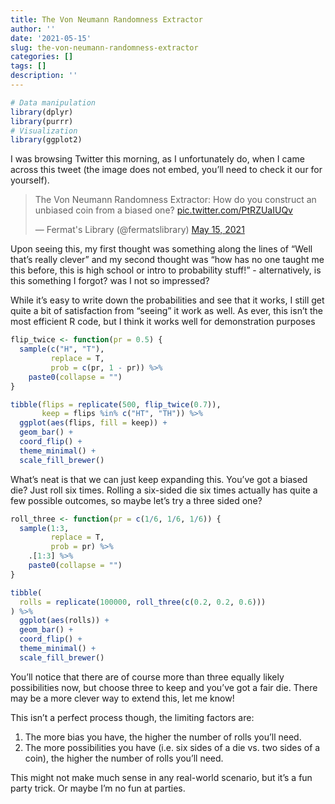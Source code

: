 ```yaml
---
title: The Von Neumann Randomness Extractor
author: ''
date: '2021-05-15'
slug: the-von-neumann-randomness-extractor
categories: []
tags: []
description: ''
---
```


```r
# Data manipulation
library(dplyr)
library(purrr)
# Visualization
library(ggplot2)
```

I was browsing Twitter this morning, as I unfortunately do, when I came across this tweet (the image does not embed, you'll need to check it our for yourself).

<blockquote class="twitter-tweet"><p lang="en" dir="ltr">The Von Neumann Randomness Extractor: How do you construct an unbiased coin from a biased one? <a href="https://t.co/PtRZUaIUQv">pic.twitter.com/PtRZUaIUQv</a></p>&mdash; Fermat&#39;s Library (@fermatslibrary) <a href="https://twitter.com/fermatslibrary/status/1393577170161786880?ref_src=twsrc%5Etfw">May 15, 2021</a></blockquote> <script async src="https://platform.twitter.com/widgets.js" charset="utf-8"></script> 

Upon seeing this, my first thought was something along the lines of "Well that's really clever" and my second thought was "how has no one taught me this before, this is high school or intro to probability stuff!" - alternatively, is this something I forgot? was I not so impressed?

While it's easy to write down the probabilities and see that it works, I still get quite a bit of satisfaction from "seeing" it work as well. As ever, this isn't the most efficient R code, but I think it works well for demonstration purposes

```r
flip_twice <- function(pr = 0.5) {
  sample(c("H", "T"), 
         replace = T, 
         prob = c(pr, 1 - pr)) %>% 
    paste0(collapse = "")
}

tibble(flips = replicate(500, flip_twice(0.7)),
       keep = flips %in% c("HT", "TH")) %>% 
  ggplot(aes(flips, fill = keep)) +
  geom_bar() +
  coord_flip() +
  theme_minimal() +
  scale_fill_brewer()
```

What's neat is that we can just keep expanding this. You've got a biased die? Just roll six times. Rolling a six-sided die six times actually has quite a few possible outcomes, so maybe let's try a three sided one?

```r
roll_three <- function(pr = c(1/6, 1/6, 1/6)) {
  sample(1:3,
         replace = T,
         prob = pr) %>%
    .[1:3] %>% 
    paste0(collapse = "")
}

tibble(
  rolls = replicate(100000, roll_three(c(0.2, 0.2, 0.6)))
) %>% 
  ggplot(aes(rolls)) +
  geom_bar() +
  coord_flip() +
  theme_minimal() +
  scale_fill_brewer()
```

You'll notice that there are of course more than three equally likely possibilities now, but choose three to keep and you've got a fair die. There may be a more clever way to extend this, let me know!

This isn't a perfect process though, the limiting factors are:

1. The more bias you have, the higher the number of rolls you'll need.
2. The more possibilities you have (i.e. six sides of a die vs. two sides of a coin), the higher the number of rolls you'll need.

This might not make much sense in any real-world scenario, but it's a fun party trick. Or maybe I'm no fun at parties.